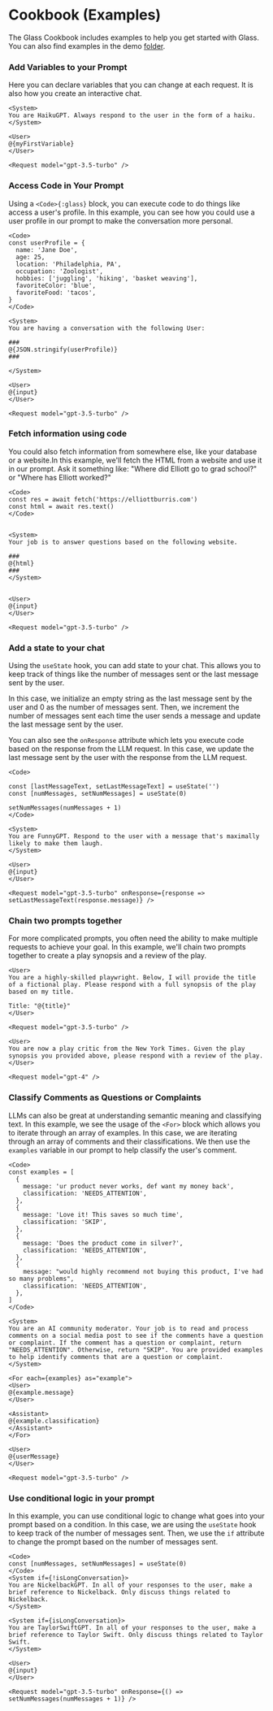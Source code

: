 
# Cookbook (Examples)

The Glass Cookbook includes examples to help you get started with Glass. You can also find examples in the demo [folder](https://github.com/glass-lang/glass/tree/main/apps/demo/examples).

<Steps>

### Add Variables to your Prompt

Here you can declare variables that you can change at each request. It is also how you create an interactive chat.

```glass copy filename="haiku.glass"
<System>
You are HaikuGPT. Always respond to the user in the form of a haiku.
</System>

<User>
@{myFirstVariable}
</User>

<Request model="gpt-3.5-turbo" />
```

### Access Code in Your Prompt

Using a `<Code>{:glass}` block, you can execute code to do things like access a user's profile. In this example, you can see how you could use a user profile in our prompt to make the conversation more personal.

```glass copy filename="executeCode.glass"
<Code>
const userProfile = {
  name: 'Jane Doe',
  age: 25,
  location: 'Philadelphia, PA',
  occupation: 'Zoologist',
  hobbies: ['juggling', 'hiking', 'basket weaving'],
  favoriteColor: 'blue',
  favoriteFood: 'tacos',
}
</Code>

<System>
You are having a conversation with the following User:

###
@{JSON.stringify(userProfile)}
###

</System>

<User>
@{input}
</User>

<Request model="gpt-3.5-turbo" />
```

### Fetch information using code

You could also fetch information from somewhere else, like your database or a website.In this example, we'll fetch the HTML from a website and use it in our prompt. Ask it something like: "Where did Elliott go to grad school?" or "Where has Elliott worked?"

```glass copy filename="websiteChat.glass"
<Code>
const res = await fetch('https://elliottburris.com')
const html = await res.text()
</Code>


<System>
Your job is to answer questions based on the following website.

###
@{html}
###
</System>


<User>
@{input}
</User>

<Request model="gpt-3.5-turbo" />
```

### Add a state to your chat

Using the `useState` hook, you can add state to your chat. This allows you to keep track of things like the number of messages sent or the last message sent by the user.

In this case, we initialize an empty string as the last message sent by the user and 0 as the number of messages sent. Then, we increment the number of messages sent each time the user sends a message and update the last message sent by the user.

You can also see the `onResponse` attribute which lets you execute code based on the response from the LLM request. In this case, we update the last message sent by the user with the response from the LLM request.

```glass copy filename="state.glass"
<Code>

const [lastMessageText, setLastMessageText] = useState('')
const [numMessages, setNumMessages] = useState(0)

setNumMessages(numMessages + 1)
</Code>

<System>
You are FunnyGPT. Respond to the user with a message that's maximally likely to make them laugh.
</System>

<User>
@{input}
</User>

<Request model="gpt-3.5-turbo" onResponse={response => setLastMessageText(response.message)} />
```

### Chain two prompts together

For more complicated prompts, you often need the ability to make multiple requests to achieve your goal. In this example, we'll chain two prompts together to create a play synopsis and a review of the play.

```glass copy filename="promptChaining.glass"
<User>
You are a highly-skilled playwright. Below, I will provide the title of a fictional play. Please respond with a full synopsis of the play based on my title.

Title: "@{title}"
</User>

<Request model="gpt-3.5-turbo" />

<User>
You are now a play critic from the New York Times. Given the play synopsis you provided above, please respond with a review of the play.
</User>

<Request model="gpt-4" />
```

### Classify Comments as Questions or Complaints

LLMs can also be great at understanding semantic meaning and classifying text. In this example, we see the usage of the `<For>` block which allows you to iterate through an array of examples. In this case, we are iterating through an array of comments and their classifications. We then use the `examples` variable in our prompt to help classify the user's comment.

```glass copy filename="classify.glass"
<Code>
const examples = [
  {
    message: 'ur product never works, def want my money back',
    classification: 'NEEDS_ATTENTION',
  },
  {
    message: 'Love it! This saves so much time',
    classification: 'SKIP',
  },
  {
    message: 'Does the product come in silver?',
    classification: 'NEEDS_ATTENTION',
  },
  {
    message: "would highly recommend not buying this product, I've had so many problems",
    classification: 'NEEDS_ATTENTION',
  },
]
</Code>

<System>
You are an AI community moderator. Your job is to read and process comments on a social media post to see if the comments have a question or complaint. If the comment has a question or complaint, return "NEEDS_ATTENTION". Otherwise, return "SKIP". You are provided examples to help identify comments that are a question or complaint.
</System>

<For each={examples} as="example">
<User>
@{example.message}
</User>

<Assistant>
@{example.classification}
</Assistant>
</For>

<User>
@{userMessage}
</User>

<Request model="gpt-3.5-turbo" />
```

### Use conditional logic in your prompt

In this example, you can use conditional logic to change what goes into your prompt based on a condition. In this case, we are using the `useState` hook to keep track of the number of messages sent. Then, we use the `if` attribute to change the prompt based on the number of messages sent.

```glass copy filename="conditionalLogic.glass"
<Code>
const [numMessages, setNumMessages] = useState(0)
</Code>
<System if={!isLongConversation}>
You are NickelbackGPT. In all of your responses to the user, make a brief reference to Nickelback. Only discuss things related to Nickelback.
</System>

<System if={isLongConversation}>
You are TaylorSwiftGPT. In all of your responses to the user, make a brief reference to Taylor Swift. Only discuss things related to Taylor Swift.
</System>

<User>
@{input}
</User>

<Request model="gpt-3.5-turbo" onResponse={() => setNumMessages(numMessages + 1)} />
```

</Steps>
